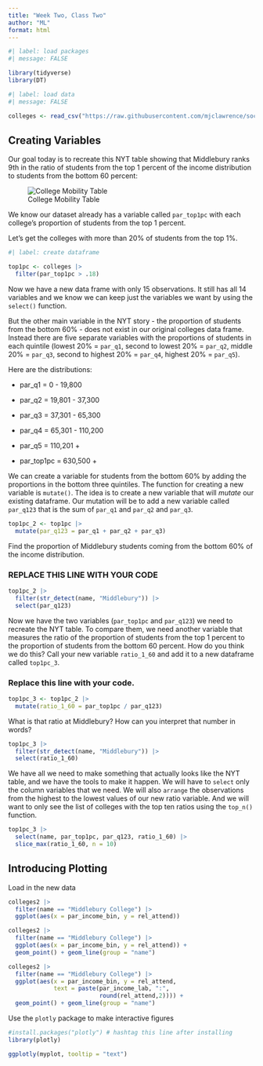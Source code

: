 ```yaml
---
title: "Week Two, Class Two"
author: "ML"
format: html
---
```


```r
#| label: load packages
#| message: FALSE

library(tidyverse)
library(DT)
```


```r
#| label: load data
#| message: FALSE

colleges <- read_csv("https://raw.githubusercontent.com/mjclawrence/soci385_f23/main/data/colleges.csv")
```

## Creating Variables
Our goal today is to recreate this NYT table showing that Middlebury ranks 9th in the ratio of students from the top 1 percent of the income distribution to students from the bottom 60 percent:

![College Mobility Table](../385_figures/chetty_colleges_table.png)

We know our dataset already has a variable called `par_top1pc` with each college's proportion of students from the top 1 percent. 

Let's get the colleges with more than 20% of students from the top 1%. 

```r
#| label: create dataframe

top1pc <- colleges |> 
  filter(par_top1pc > .18)
```

Now we have a new data frame with only 15 observations. It still has all 14 variables and we know we can keep just the variables we want by using the `select()` function. 

But the other main variable in the NYT story - the proportion of students from the bottom 60% - does not exist in our original colleges data frame. Instead there are five separate variables with the proportions of students in each quintile (lowest 20% = `par_q1`, second to lowest 20% = `par_q2`, middle 20% = `par_q3`, second to highest 20% = `par_q4`, highest 20% = `par_q5`).

Here are the distributions:

- par_q1 = 0 - 19,800

- par_q2 = 19,801 - 37,300

- par_q3 = 37,301 - 65,300

- par_q4 = 65,301 - 110,200

- par_q5 = 110,201 +

- par_top1pc = 630,500 +

We can create a variable for students from the bottom 60% by adding the proportions in the bottom three quintiles. The function for creating a new variable is `mutate()`. The idea is to create a new variable that will *mutate* our existing dataframe. Our mutation will be to add a new variable called `par_q123` that is the sum of `par_q1` and `par_q2` and `par_q3`.


```r
top1pc_2 <- top1pc |> 
  mutate(par_q123 = par_q1 + par_q2 + par_q3)
```


Find the proportion of Middlebury students coming from the bottom 60% of the income distribution.

### REPLACE THIS LINE WITH YOUR CODE

```r
top1pc_2 |> 
  filter(str_detect(name, "Middlebury")) |> 
  select(par_q123)
```

Now we have the two variables (`par_top1pc` and `par_q123`) we need to recreate the NYT table. To compare them, we need another variable that measures the ratio of the proportion of students from the top 1 percent to the proportion of students from the bottom 60 percent. How do you think we do this? Call your new variable `ratio_1_60` and add it to a new dataframe called `top1pc_3`.

### Replace this line with your code.
```r
top1pc_3 <- top1pc_2 |> 
  mutate(ratio_1_60 = par_top1pc / par_q123)
```

What is that ratio at Middlebury? How can you interpret that number in words?

```r
top1pc_3 |> 
  filter(str_detect(name, "Middlebury")) |> 
  select(ratio_1_60)
```

We have all we need to make something that actually looks like the NYT table, and we have the tools to make it happen. We will have to `select` only the column variables that we need. We will also `arrange` the observations from the highest to the lowest values of our new ratio variable. And we will want to only see the list of colleges with the top ten ratios using the `top_n()` function.


```r
top1pc_3 |> 
  select(name, par_top1pc, par_q123, ratio_1_60) |> 
  slice_max(ratio_1_60, n = 10)
```

## Introducing Plotting

Load in the new data

```r
colleges2 |> 
  filter(name == "Middlebury College") |> 
  ggplot(aes(x = par_income_bin, y = rel_attend))
```

```r
colleges2 |> 
  filter(name == "Middlebury College") |> 
  ggplot(aes(x = par_income_bin, y = rel_attend)) +
  geom_point() + geom_line(group = "name")
```

```r
colleges2 |> 
  filter(name == "Middlebury College") |> 
  ggplot(aes(x = par_income_bin, y = rel_attend,
             text = paste(par_income_lab, ":", 
                          round(rel_attend,2)))) +
  geom_point() + geom_line(group = "name")
```

Use the `plotly` package to make interactive figures

```r
#install.packages("plotly") # hashtag this line after installing
library(plotly)
```

```r
ggplotly(myplot, tooltip = "text")
```